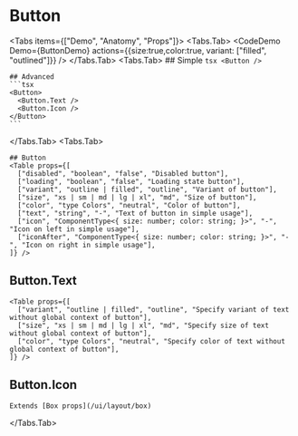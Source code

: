 


# Button

<Tabs items={["Demo", "Anatomy", "Props"]}>
  <Tabs.Tab>
    <CodeDemo Demo={ButtonDemo} actions={{size:true,color:true, variant: ["filled", "outlined"]}} />
  </Tabs.Tab>
  <Tabs.Tab>
    ## Simple
    ```tsx
    <Button />
    ```

    ## Advanced
    ```tsx
    <Button>
      <Button.Text />
      <Button.Icon />
    </Button>
    ```

  </Tabs.Tab>
  <Tabs.Tab>
  
    ## Button
    <Table props={[
      ["disabled", "boolean", "false", "Disabled button"],
      ["loading", "boolean", "false", "Loading state button"],
      ["variant", "outline | filled", "outline", "Variant of button"],
      ["size", "xs | sm | md | lg | xl", "md", "Size of button"],
      ["color", "type Colors", "neutral", "Color of button"],
      ["text", "string", "-", "Text of button in simple usage"],
      ["icon", "ComponentType<{ size: number; color: string; }>", "-", "Icon on left in simple usage"],
      ["iconAfter", "ComponentType<{ size: number; color: string; }>", "-", "Icon on right in simple usage"],
    ]} />

## Button.Text

    <Table props={[
      ["variant", "outline | filled", "outline", "Specify variant of text without global context of button"],
      ["size", "xs | sm | md | lg | xl", "md", "Specify size of text without global context of button"],
      ["color", "type Colors", "neutral", "Specify color of text without global context of button"],
    ]} />

## Button.Icon

    Extends [Box props](/ui/layout/box)

  </Tabs.Tab>
</Tabs>
